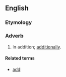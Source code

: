 ==English==
===Etymology===
{{suffix|added|ly}}
===Adverb===
{{en-adv|-}}

# In addition; [[additionally]].

====Related terms====
*[[add]]